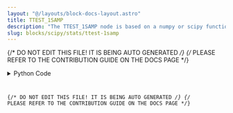 ```yaml
---
layout: "@/layouts/block-docs-layout.astro"
title: TTEST_1SAMP
description: "The TTEST_1SAMP node is based on a numpy or scipy function."
slug: blocks/scipy/stats/ttest-1samp
---
```


{/* DO NOT EDIT THIS FILE! IT IS BEING AUTO GENERATED */}
{/* PLEASE REFER TO THE CONTRIBUTION GUIDE ON THE DOCS PAGE */}


<PythonDocsDisplay docstring={docstring} />
<details>
<summary>Python Code</summary>



<Code code={pythonCode} lang="py" wrap theme="dracula" />

[Find this Flojoy Block on GitHub](https://github.com/flojoy-ai/blocks/blob/main/blocks/SCIPY/STATS/TTEST_1SAMP/TTEST_1SAMP.py)

</details>

{/* DO NOT EDIT THIS FILE! IT IS BEING AUTO GENERATED */}
{/* PLEASE REFER TO THE CONTRIBUTION GUIDE ON THE DOCS PAGE */}
